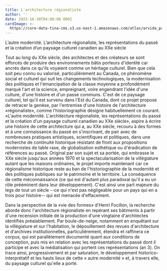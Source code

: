 ```yaml
---
title: L'architecture régionaliste
author: ''
date: 2025-10-30T04:00:00.000Z
cardImage: >-
  https://core-data-tina-cms.s3.us-east-1.amazonaws.com/atlas/arvida_patrimoine3371-MichelTremblay-.JPG
---
```


L’autre modernité. L’architecture régionaliste, les représentations du passé et la création d’un paysage culturel canadien au XXe siècle

Tout au long du XXe siècle, des architectes et des créateurs se sont efforcés de produire des environnements bâtis porteurs d'identité car ancrés dans ce qu'ils voyaient comme un héritage culturel. Bien que cela soit peu connu ou valorisé, particulièrement au Canada, ce phénomène social et culturel qui suit les changements technologiques, la modernisation des politiques et l'émancipation de la classe moyenne a profondément marqué l'art et la science, empreignant, voire engendrant l'idée d'une culture, d'une histoire et d'un passé communs. C'est de ce paysage culturel, tel qu'il est survenu dans l'Est du Canada, dont ce projet propose de retracer la genèse, par l'entremise d'une histoire de l'architecture «régionaliste», comme l'historiographie désigne habituellement ce courant. «L'autre modernité. L'architecture régionaliste, les représentations du passé et la création d'un paysage culturel canadien au XXe siècle», aspire à écrire une histoire de cette architecture qui a, au XXe siècle, recouru à des formes et à une connaissance du passé en s'inscrivant, de pair avec de nombreuses pratiques artistiques, scientifiques et politiques, dans une recherche de continuité historique résistant de front aux propositions modernistes de table rase, de globalisation esthétique ou d'éradication de références au passé. Original par son sujet et sa portée, qui embrasse le XXe siècle jusqu'aux années 1970 et la spectacularisation de la villégiature autant que les maisons ordinaires, le projet importe maintenant car ce régionalisme historique reste au ban de l'historiographie de la modernité et des politiques publiques sur le patrimoine et le territoire. La conséquence de cette méconnaissance (ce qui est d'autant plus paradoxal qu'il a eu un rôle prééminent dans leur développement). C'est ainsi une part majeure du legs de tout un siècle --ce qui n'est pas négligeable pour un pays qui en a trois pour histoire-- qui est menacée d'effacement.

Dans la perspective de la «vie des formes» d'Henri Focillon, la recherche aborde donc l'architecture régionaliste en repérant ses bâtiments à partir d'une recension initiale  de la production d'une vingtaine d'architectes identifiés préalablement. Par boule-de-neige, notamment en enquêtant sur la villégiature et sur l'habitation, le dépouillement des revues d'architecture et d'archives institutionnelles, particulièrement, étendra et raffinera ce corpus, qui est parallèlement documenté quant aux conditions de conception, puis mis en relation avec les représentations du passé dont il participe et avec la médiatisation qui portent ces représentations (an 3). On trace ainsi, progressivement et par saturation, le développement historico-interprétatif et les hauts lieux de cette « autre modernité » et, à travers elle, du paysage culturel qu'elle a porté.
